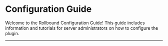
# Configuration Guide

Welcome to the Rollbound Configuration Guide! This guide includes information and tutorials for server administrators on how to configure the plugin.

---

<DocCardList items={useCurrentSidebarCategory().items} />